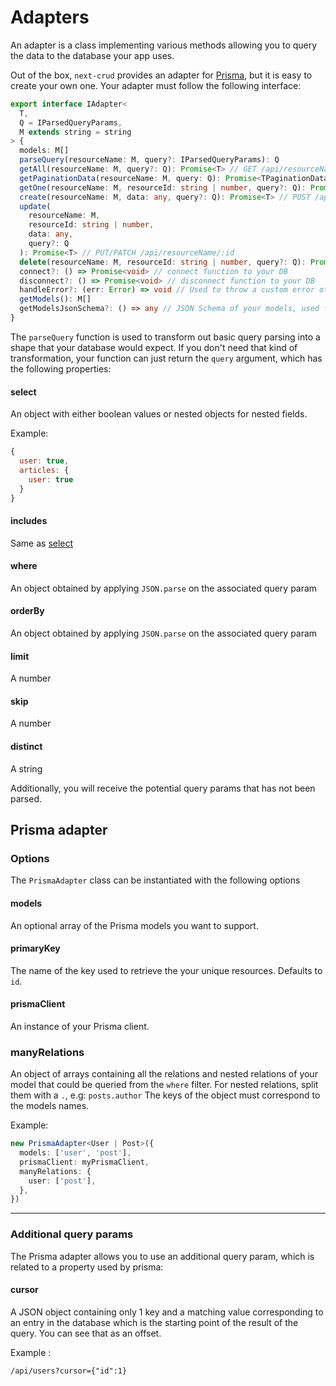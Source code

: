 
# Adapters

An adapter is a class implementing various methods allowing you to query the data to the database your app uses.

Out of the box, `next-crud` provides an adapter for [Prisma](https://www.prisma.io/), but it is easy to create your own one. Your adapter must follow the following interface:

```typescript
export interface IAdapter<
  T,
  Q = IParsedQueryParams,
  M extends string = string
> {
  models: M[]
  parseQuery(resourceName: M, query?: IParsedQueryParams): Q
  getAll(resourceName: M, query?: Q): Promise<T> // GET /api/resourceName
  getPaginationData(resourceName: M, query: Q): Promise<TPaginationData> // Used for pagination
  getOne(resourceName: M, resourceId: string | number, query?: Q): Promise<T> // GET /api/resourceName/:id
  create(resourceName: M, data: any, query?: Q): Promise<T> // POST /api/resourceName
  update(
    resourceName: M,
    resourceId: string | number,
    data: any,
    query?: Q
  ): Promise<T> // PUT/PATCH /api/resourceName/:id
  delete(resourceName: M, resourceId: string | number, query?: Q): Promise<T> // DELETE /api/resourceName/:id
  connect?: () => Promise<void> // connect function to your DB
  disconnect?: () => Promise<void> // disconnect function to your DB
  handleError?: (err: Error) => void // Used to throw a custom error of your own
  getModels(): M[]
  getModelsJsonSchema?: () => any // JSON Schema of your models, used for Swagger
}
```

The `parseQuery` function is used to transform out basic query parsing into a shape that your database would expect. If you don't need that kind of transformation, your function can just return the `query` argument, which has the following properties:

#### select

An object with either boolean values or nested objects for nested fields.

Example:

```javascript
{
  user: true,
  articles: {
    user: true
  }
}
```

#### includes

Same as [select](#select)

#### where

An object obtained by applying `JSON.parse` on the associated <Link href="/query-params#where">query param</Link>

#### orderBy

An object obtained by applying `JSON.parse` on the associated <Link href="/query-params#orderby">query param</Link>

#### limit

A number

#### skip

A number

#### distinct

A string

Additionally, you will receive the potential query params that has not been parsed.

## Prisma adapter

### Options

The `PrismaAdapter` class can be instantiated with the following options

#### models

An optional array of the Prisma models you want to support.

#### primaryKey

The name of the key used to retrieve the your unique resources. Defaults to `id`.

#### prismaClient

An instance of your Prisma client.

### manyRelations

An object of arrays containing all the relations and nested relations of your model that could be queried from the `where` filter. For nested relations, split them with a `.`, e.g: `posts.author`
The keys of the object must correspond to the models names.

Example:

```typescript
new PrismaAdapter<User | Post>({
  models: ['user', 'post'],
  prismaClient: myPrismaClient,
  manyRelations: {
    user: ['post'],
  },
})
```

---

### Additional query params

The Prisma adapter allows you to use an additional query param, which is related to a property used by prisma:

#### cursor

A JSON object containing only 1 key and a matching value corresponding to an entry in the database which is the starting point of the result of the query. You can see that as an offset.

Example :

```
/api/users?cursor={"id":1}
```
